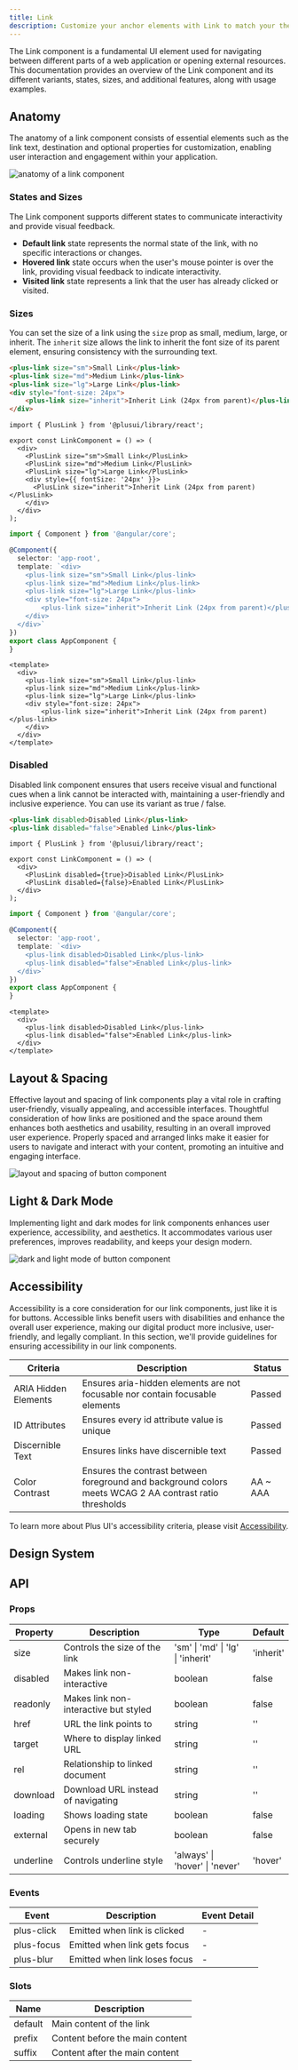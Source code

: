 ```yaml
---
title: Link
description: Customize your anchor elements with Link to match your theme's style.
---
```




The Link component is a fundamental UI element used for navigating between different parts of a web application or opening external resources. This documentation provides an overview of the Link component and its different variants, states, sizes, and additional features, along with usage examples.

## Anatomy

The anatomy of a link component consists of essential elements such as the link text, destination and optional properties for customization, enabling user interaction and engagement within your application.

<Image src={anatomy} alt="anatomy of a link component" />

### States and Sizes

The Link component supports different states to communicate interactivity and provide visual feedback.

* **Default link** state represents the normal state of the link, with no specific interactions or changes.
* **Hovered link** state occurs when the user's mouse pointer is over the link, providing visual feedback to indicate interactivity.
* **Visited link** state represents a link that the user has already clicked or visited.

### Sizes

You can set the size of a link using the `size` prop as small, medium, large, or inherit. The `inherit` size allows the link to inherit the font size of its parent element, ensuring consistency with the surrounding text.

<code-bubble class="not-content">

```html
<plus-link size="sm">Small Link</plus-link>
<plus-link size="md">Medium Link</plus-link>
<plus-link size="lg">Large Link</plus-link>
<div style="font-size: 24px">
    <plus-link size="inherit">Inherit Link (24px from parent)</plus-link>
</div>
```

```tsx
import { PlusLink } from '@plusui/library/react';

export const LinkComponent = () => (
  <div>
    <PlusLink size="sm">Small Link</PlusLink>
    <PlusLink size="md">Medium Link</PlusLink>
    <PlusLink size="lg">Large Link</PlusLink>
    <div style={{ fontSize: '24px' }}>
      <PlusLink size="inherit">Inherit Link (24px from parent)</PlusLink>
    </div>
  </div>
);
```

```ts
import { Component } from '@angular/core';

@Component({
  selector: 'app-root',
  template: `<div>
    <plus-link size="sm">Small Link</plus-link>
    <plus-link size="md">Medium Link</plus-link>
    <plus-link size="lg">Large Link</plus-link>
    <div style="font-size: 24px">
        <plus-link size="inherit">Inherit Link (24px from parent)</plus-link>
    </div>
  </div>`
})
export class AppComponent {
}
```

```vue
<template>
  <div>
    <plus-link size="sm">Small Link</plus-link>
    <plus-link size="md">Medium Link</plus-link>
    <plus-link size="lg">Large Link</plus-link>
    <div style="font-size: 24px">
        <plus-link size="inherit">Inherit Link (24px from parent)</plus-link>
    </div>
  </div>
</template>
```
</code-bubble>

### Disabled

Disabled link component ensures that users receive visual and functional cues when a link cannot be interacted with, maintaining a user-friendly and inclusive experience. You can use its variant as true / false.

<code-bubble class="not-content">

```html
<plus-link disabled>Disabled Link</plus-link>
<plus-link disabled="false">Enabled Link</plus-link>
```

```tsx
import { PlusLink } from '@plusui/library/react';

export const LinkComponent = () => (
  <div>
    <PlusLink disabled={true}>Disabled Link</PlusLink>
    <PlusLink disabled={false}>Enabled Link</PlusLink>
  </div>
);
```

```ts
import { Component } from '@angular/core';

@Component({
  selector: 'app-root',
  template: `<div>
    <plus-link disabled>Disabled Link</plus-link>
    <plus-link disabled="false">Enabled Link</plus-link>
  </div>`
})
export class AppComponent {
}
```

```vue
<template>
  <div>
    <plus-link disabled>Disabled Link</plus-link>
    <plus-link disabled="false">Enabled Link</plus-link>
  </div>
</template>
```
</code-bubble>

## Layout & Spacing

Effective layout and spacing of link components play a vital role in crafting user-friendly, visually appealing, and accessible interfaces. Thoughtful consideration of how links are positioned and the space around them enhances both aesthetics and usability, resulting in an overall improved user experience. Properly spaced and arranged links make it easier for users to navigate and interact with your content, promoting an intuitive and engaging interface.

<Image src={layoutSpacing} alt="layout and spacing of button component" />

## Light & Dark Mode

Implementing light and dark modes for link components enhances user experience, accessibility, and aesthetics. It accommodates various user preferences, improves readability, and keeps your design modern.

<Image src={lightDarkMode} alt="dark and light mode of button component" />

## Accessibility

Accessibility is a core consideration for our link components, just like it is for buttons. Accessible links benefit users with disabilities and enhance the overall user experience, making our digital product more inclusive, user-friendly, and legally compliant. In this section, we'll provide guidelines for ensuring accessibility in our link components.

| Criteria | Description | Status |
| -------- | ----------- | ------ |
| ARIA Hidden Elements | Ensures aria-hidden elements are not focusable nor contain focusable elements | Passed |
| ID Attributes | Ensures every id attribute value is unique | Passed |
| Discernible Text | Ensures links have discernible text | Passed |
| Color Contrast | Ensures the contrast between foreground and background colors meets WCAG 2 AA contrast ratio thresholds | AA ~ AAA |


To learn more about Plus UI's accessibility criteria, please visit [Accessibility](broken-reference).

## Design System

<EmbedContent url="https://www.figma.com/community/file/1310670219738074447/plus-ui-design-system" />

## API

### Props

| Property    | Description                           | Type                          | Default    |
| ----------- | ------------------------------------- | ----------------------------- | ---------- |
| size        | Controls the size of the link         | 'sm' \| 'md' \| 'lg' \| 'inherit' | 'inherit'  |
| disabled    | Makes link non-interactive            | boolean                       | false      |
| readonly    | Makes link non-interactive but styled | boolean                       | false      |
| href        | URL the link points to               | string                        | ''         |
| target      | Where to display linked URL          | string                        | ''         |
| rel         | Relationship to linked document       | string                        | ''         |
| download    | Download URL instead of navigating    | string                       | ''         |
| loading     | Shows loading state                   | boolean                      | false      |
| external    | Opens in new tab securely            | boolean                      | false      |
| underline   | Controls underline style             | 'always' \| 'hover' \| 'never' | 'hover'    |

### Events

| Event      | Description                    | Event Detail |
| ---------- | ------------------------------ | ------------ |
| plus-click | Emitted when link is clicked   | -           |
| plus-focus | Emitted when link gets focus   | -           |
| plus-blur  | Emitted when link loses focus  | -           |

### Slots

| Name    | Description                        |
| ------- | ---------------------------------- |
| default | Main content of the link           |
| prefix  | Content before the main content    |
| suffix  | Content after the main content     |
